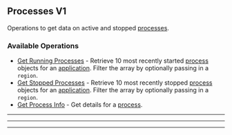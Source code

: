 
## Processes V1
Operations to get data on active and stopped [processes](https://hathora.dev/docs/concepts/hathora\-entities\#process).

### Available Operations

* [Get Running Processes](/typescript/processes_v1/get_running_processes) - Retrieve 10 most recently started [process](https://hathora.dev/docs/concepts/hathora-entities#process) objects for an [application](https://hathora.dev/docs/concepts/hathora-entities#application). Filter the array by optionally passing in a `region`.
* [Get Stopped Processes](/typescript/processes_v1/get_stopped_processes) - Retrieve 10 most recently stopped [process](https://hathora.dev/docs/concepts/hathora-entities#process) objects for an [application](https://hathora.dev/docs/concepts/hathora-entities#application). Filter the array by optionally passing in a `region`.
* [Get Process Info](/typescript/processes_v1/get_process_info) - Get details for a [process](https://hathora.dev/docs/concepts/hathora-entities#process).

---
<GetRunningProcesses />

---
<GetStoppedProcesses />

---
<GetProcessInfo />
